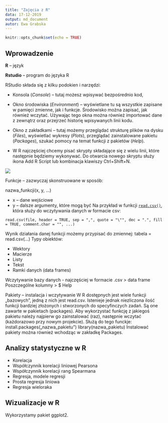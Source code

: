 ```yaml
---
title: "Zajęcia z R"
data: 17-12-2019
output: md_document
autor: Ewa Grabska
---
```


```r
knitr::opts_chunk$set(echo = TRUE)
```

## Wprowadzenie

**R** – język

**Rstudio** – program do języka R

RStudio składa się z kilku podokien i narzędzi: 

*	Konsola (*Console*) – tutaj możesz wpisywać bezpośrednio kod, 

*	Okno środowiska (*Environment*) – wyświetlane tu są wszystkie zapisane w pamięci zmienne, jak i funkcje. Środowisko można zapisać, jak również wczytać. Używając tego okna można również importować dane z zewnątrz oraz przejrzeć historię wpisywanych linii kodu. 

*	Okno z zakładkami – tutaj możemy przeglądać strukturę plików na dysku (*Files*), wyświetlać wykresy (*Plots*), przeglądać zainstalowane pakietu (*Packages*), szukać pomocy na temat funkcji z pakietów (*Help*). 

*	W R najczęściej chcemy pisać skrypty składające się z wielu linii, które następnie będziemy wykonywać. Do otwarcia nowego skryptu służy ikona Add R Script lub kombinacja klawiszy Ctrl+Shift+N. 

![](Rstudio.jpg)

Funkcje – zazwyczaj skonstruowane w sposób:

nazwa_funkcji(x, y, …)

* x – dane wejściowe
* y – dalsze argumenty, które mogą być 
Na przykład w funkcji [`read.csv()`](https://stat.ethz.ch/R-manual/R-devel/library/utils/html/read.table.html), która służy do wczytywania danych w formacie csv:

`read.csv(file, header = TRUE, sep = ",", quote = "\"", dec = ".", fill = TRUE, comment.char = "", ...)`

Wynik działania danej funkcji możemy przypisać do zmiennej:
	tabela = read.csv(…)
Typy obiektów:

*	Wektory 
*	Macierze
*	Listy
*	Tekst
*	Ramki danych (data frames)

Wczytywanie bazy danych - najczęściej w formacie .csv > data frame
Poszczególne kolumny > $
Help 

Pakiety – instalacja i wczytywanie
W R dostępnych jest wiele funkcji „bazowych”, jedną z nich jest read.csv. Istenieje jednak niezliczona ilość funkcji bardziej złożonych i stworzonych do specyfinczych zadań. Są one zawarte w pakietach (packages). Aby wykorzystać funkcję z jakiegoś pakietu należy najpierw go zainstalować (raz), następnie wczytać (każdorazowo przy nowym projekcie). Służą do tego funckje:
install.packages(„nazwa_pakietu”)
library(nazwa_pakietu)
Instalować pakiety można również wchodząc w zakładkę Packages.


## Analizy statystyczne w R

* Korelacja
* Współczynnik korelacji liniowej Pearsona
* Współczynnik korelacji rang Spearmana
* Regresja, modele regresji
* Prosta regresja liniowa
* Regresja wieloraka

## Wizualizacje w R
Wykorzystamy pakiet ggplot2. 





